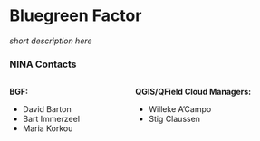 # Bluegreen Factor 

*short description here*

### NINA Contacts

::: {.columns}
::: {.column}
**BGF:**

- David Barton
- Bart Immerzeel
- Maria Korkou
:::

::: {.column}
**QGIS/QField Cloud Managers:**

- Willeke A'Campo 
- Stig Claussen
:::
:::